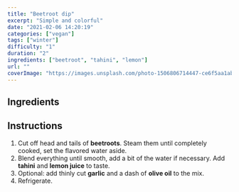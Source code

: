 ```yaml
---
title: "Beetroot dip"
excerpt: "Simple and colorful"
date: "2021-02-06 14:20:19"
categories: ["vegan"]
tags: ["winter"]
difficulty: "1"
duration: "2"
ingredients: ["beetroot", "tahini", "lemon"]
url: ""
coverImage: "https://images.unsplash.com/photo-1506806714447-ce6f5aa1abd1?ixid=MXwxMjA3fDB8MHxwaG90by1wYWdlfHx8fGVufDB8fHw%3D&ixlib=rb-1.2.1&auto=format&fit=crop&w=700&q=72"
---
```


## Ingredients

<ul>
  <Ingredient i="Beetroots" />
  <Ingredient i="Tahini" />
  <Ingredient i="Lemon" />
  <Ingredient i="Garlic" />
</ul>

## Instructions

1. Cut off head and tails of **beetroots**. Steam them until completely cooked, set the flavored water aside.
2. Blend everything until smooth, add a bit of the water if necessary. Add **tahini** and **lemon juice** to taste.
3. Optional: add thinly cut **garlic** and a dash of **olive oil** to the mix.
4. Refrigerate.
